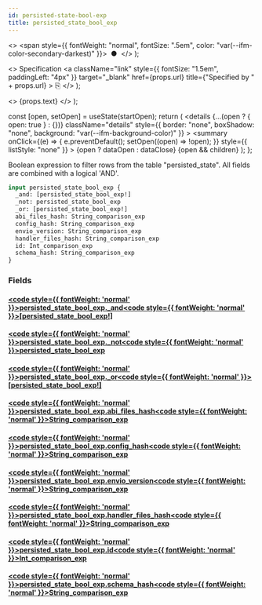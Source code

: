 ```yaml
---
id: persisted-state-bool-exp
title: persisted_state_bool_exp
---
```


<head>
  <meta content="noindex" name="robots" />
  <meta charset="utf-8" />
</head>

  <>
    <span style={{ fontWeight: "normal", fontSize: ".5em", color: "var(--ifm-color-secondary-darkest)" }}>
      &nbsp;●&nbsp;
    </span>
  </>
);

  <>
    Specification
    <a
      className="link"
      style={{ fontSize: "1.5em", paddingLeft: "4px" }}
      target="_blank"
      href={props.url}
      title={"Specified by " + props.url}
    >
      ⎘
    </a>
  </>
);

  <>
    <span className={props.class}>{props.text}</span>
  </>
);


  const [open, setOpen] = useState(startOpen);
  return (
    <details
      {...(open ? { open: true } : {})}
      className="details"
      style={{ border: "none", boxShadow: "none", background: "var(--ifm-background-color)" }}
    >
      <summary
        onClick={(e) => {
          e.preventDefault();
          setOpen((open) => !open);
        }}
        style={{ listStyle: "none" }}
      >
        {open ? dataOpen : dataClose}
      </summary>
      {open && children}
    </details>
  );
};

Boolean expression to filter rows from the table "persisted_state". All fields are combined with a logical 'AND'.

```graphql
input persisted_state_bool_exp {
  _and: [persisted_state_bool_exp!]
  _not: persisted_state_bool_exp
  _or: [persisted_state_bool_exp!]
  abi_files_hash: String_comparison_exp
  config_hash: String_comparison_exp
  envio_version: String_comparison_exp
  handler_files_hash: String_comparison_exp
  id: Int_comparison_exp
  schema_hash: String_comparison_exp
}
```

### Fields

#### [<code style={{ fontWeight: 'normal' }}>persisted_state_bool_exp.<b>\_and</b></code>](#)<Bullet />[<code style={{ fontWeight: 'normal' }}><b>[persisted_state_bool_exp!]</b></code>](/docs/api/airdrops/graphql/envio/inputs/persisted-state-bool-exp.mdx) <Badge class="badge badge--secondary " text="list"/> <Badge class="badge badge--secondary " text="input"/>

#### [<code style={{ fontWeight: 'normal' }}>persisted_state_bool_exp.<b>\_not</b></code>](#)<Bullet />[<code style={{ fontWeight: 'normal' }}><b>persisted_state_bool_exp</b></code>](/docs/api/airdrops/graphql/envio/inputs/persisted-state-bool-exp.mdx) <Badge class="badge badge--secondary " text="input"/>

#### [<code style={{ fontWeight: 'normal' }}>persisted_state_bool_exp.<b>\_or</b></code>](#)<Bullet />[<code style={{ fontWeight: 'normal' }}><b>[persisted_state_bool_exp!]</b></code>](/docs/api/airdrops/graphql/envio/inputs/persisted-state-bool-exp.mdx) <Badge class="badge badge--secondary " text="list"/> <Badge class="badge badge--secondary " text="input"/>

#### [<code style={{ fontWeight: 'normal' }}>persisted_state_bool_exp.<b>abi_files_hash</b></code>](#)<Bullet />[<code style={{ fontWeight: 'normal' }}><b>String_comparison_exp</b></code>](/docs/api/airdrops/graphql/envio/inputs/string-comparison-exp.mdx) <Badge class="badge badge--secondary " text="input"/>

#### [<code style={{ fontWeight: 'normal' }}>persisted_state_bool_exp.<b>config_hash</b></code>](#)<Bullet />[<code style={{ fontWeight: 'normal' }}><b>String_comparison_exp</b></code>](/docs/api/airdrops/graphql/envio/inputs/string-comparison-exp.mdx) <Badge class="badge badge--secondary " text="input"/>

#### [<code style={{ fontWeight: 'normal' }}>persisted_state_bool_exp.<b>envio_version</b></code>](#)<Bullet />[<code style={{ fontWeight: 'normal' }}><b>String_comparison_exp</b></code>](/docs/api/airdrops/graphql/envio/inputs/string-comparison-exp.mdx) <Badge class="badge badge--secondary " text="input"/>

#### [<code style={{ fontWeight: 'normal' }}>persisted_state_bool_exp.<b>handler_files_hash</b></code>](#)<Bullet />[<code style={{ fontWeight: 'normal' }}><b>String_comparison_exp</b></code>](/docs/api/airdrops/graphql/envio/inputs/string-comparison-exp.mdx) <Badge class="badge badge--secondary " text="input"/>

#### [<code style={{ fontWeight: 'normal' }}>persisted_state_bool_exp.<b>id</b></code>](#)<Bullet />[<code style={{ fontWeight: 'normal' }}><b>Int_comparison_exp</b></code>](/docs/api/airdrops/graphql/envio/inputs/int-comparison-exp.mdx) <Badge class="badge badge--secondary " text="input"/>

#### [<code style={{ fontWeight: 'normal' }}>persisted_state_bool_exp.<b>schema_hash</b></code>](#)<Bullet />[<code style={{ fontWeight: 'normal' }}><b>String_comparison_exp</b></code>](/docs/api/airdrops/graphql/envio/inputs/string-comparison-exp.mdx) <Badge class="badge badge--secondary " text="input"/>
